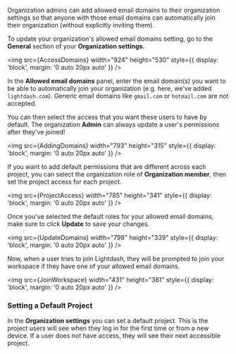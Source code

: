 
Organization admins can add allowed email domains to their organization settings so that anyone with those email domains can automatically join their organization (without explicitly inviting them).

To update your organization's allowed email domains setting, go to the **General** section of your **Organization settings**.

<img
  src={AccessDomains}
  width="924"
  height="530"
  style={{ display: 'block', margin: '0 auto 20px auto' }}
/>

In the **Allowed email domains** panel, enter the email domain(s) you want to be able to automatically join your organization (e.g. here, we've added `lightdash.com`). Generic email domains like `gmail.com` or `hotmail.com` are not accepted.

You can then select the access that you want these users to have by default. The organization **Admin** can always update a user's permissions after they've joined!

<img
  src={AddingDomains}
  width="793"
  height="315"
  style={{ display: 'block', margin: '0 auto 20px auto' }}
/>

If you want to add default permissions that are different across each project, you can select the organization role of **Organization member**, then set the project access for each project.

<img
  src={ProjectAccess}
  width="785"
  height="341"
  style={{ display: 'block', margin: '0 auto 20px auto' }}
/>

Once you've selected the default roles for your allowed email domains, make sure to click **Update** to save your changes.

<img
  src={UpdateDomains}
  width="798"
  height="339"
  style={{ display: 'block', margin: '0 auto 20px auto' }}
/>

Now, when a user tries to join Lightdash, they will be prompted to join your workspace if they have one of your allowed email domains.

<img
  src={JoinWorkspace}
  width="431"
  height="381"
  style={{ display: 'block', margin: '0 auto 20px auto' }}
/>

### Setting a Default Project

In the **Organization settings** you can set a default project. This is the project users will see when they log in for the
first time or from a new device. If a user does not have access, they will see their next accessible project.
